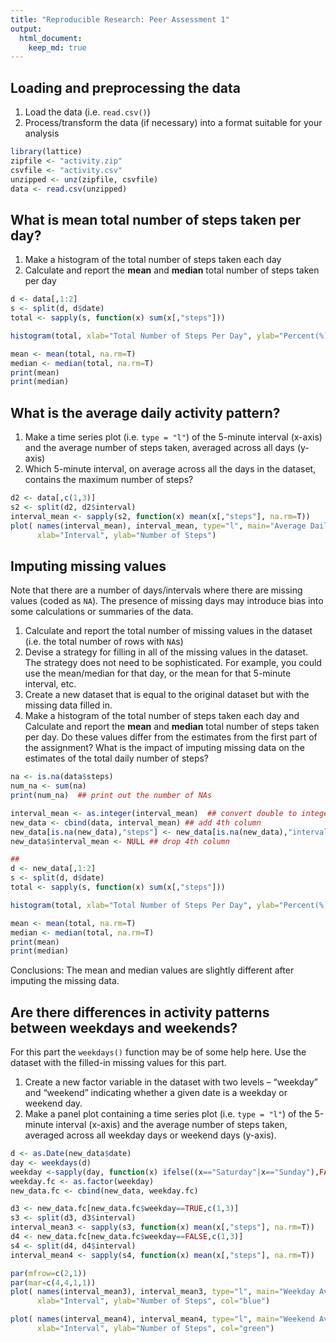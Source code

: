 ```yaml
---
title: "Reproducible Research: Peer Assessment 1"
output: 
  html_document:
    keep_md: true
---
```



## Loading and preprocessing the data
1. Load the data (i.e. `read.csv()`)
1. Process/transform the data (if necessary) into a format suitable for your analysis

```r
library(lattice)
zipfile <- "activity.zip"
csvfile <- "activity.csv"
unzipped <- unz(zipfile, csvfile)
data <- read.csv(unzipped)
```
## What is mean total number of steps taken per day?
1. Make a histogram of the total number of steps taken each day
1. Calculate and report the **mean** and **median** total number of steps taken per day
```r
d <- data[,1:2]
s <- split(d, d$date)
total <- sapply(s, function(x) sum(x[,"steps"]))

histogram(total, xlab="Total Number of Steps Per Day", ylab="Percent(%)", main="Histogram",na.rm=T)

mean <- mean(total, na.rm=T)
median <- median(total, na.rm=T)
print(mean)
print(median)

```
## What is the average daily activity pattern?
1. Make a time series plot (i.e. `type = "l"`) of the 5-minute interval (x-axis) and the average number of steps taken, averaged across all days (y-axis)
1. Which 5-minute interval, on average across all the days in the dataset, contains the maximum number of steps?
```r
d2 <- data[,c(1,3)]
s2 <- split(d2, d2$interval)
interval_mean <- sapply(s2, function(x) mean(x[,"steps"], na.rm=T))
plot( names(interval_mean), interval_mean, type="l", main="Average Daily Activity", 
      xlab="Interval", ylab="Number of Steps")
```

## Imputing missing values
Note that there are a number of days/intervals where there are missing
values (coded as `NA`). The presence of missing days may introduce
bias into some calculations or summaries of the data.

1. Calculate and report the total number of missing values in the dataset (i.e. the total number of rows with `NA`s)
1. Devise a strategy for filling in all of the missing values in the dataset. The strategy does not need to be sophisticated. For example, you could use the mean/median for that day, or the mean for that 5-minute interval, etc.
1. Create a new dataset that is equal to the original dataset but with the missing data filled in.
1. Make a histogram of the total number of steps taken each day and Calculate and report the **mean** and **median** total number of steps taken per day. Do these values differ from the estimates from the first part of the assignment? What is the impact of imputing missing data on the estimates of the total daily number of steps?


```r
na <- is.na(data$steps)
num_na <- sum(na)
print(num_na)  ## print out the number of NAs

interval_mean <- as.integer(interval_mean)  ## convert double to integer
new_data <- cbind(data, interval_mean) ## add 4th column
new_data[is.na(new_data),"steps"] <- new_data[is.na(new_data),"interval_mean"]
new_data$interval_mean <- NULL ## drop 4th column

##
d <- new_data[,1:2]
s <- split(d, d$date)
total <- sapply(s, function(x) sum(x[,"steps"]))

histogram(total, xlab="Total Number of Steps Per Day", ylab="Percent(%)", main="Histogram",na.rm=T)

mean <- mean(total, na.rm=T)
median <- median(total, na.rm=T)
print(mean)
print(median)
```
Conclusions: The mean and median values are slightly different after imputing the missing data.


## Are there differences in activity patterns between weekdays and weekends?
For this part the `weekdays()` function may be of some help here. Use
the dataset with the filled-in missing values for this part.

1. Create a new factor variable in the dataset with two levels -- "weekday" and "weekend" indicating whether a given date is a weekday or weekend day.
1. Make a panel plot containing a time series plot (i.e. `type = "l"`) of the 5-minute interval (x-axis) and the average number of steps taken, averaged across all weekday days or weekend days (y-axis). 

```r
d <- as.Date(new_data$date)
day <- weekdays(d)
weekday <-sapply(day, function(x) ifelse((x=="Saturday"|x=="Sunday"),FALSE,TRUE))
weekday.fc <- as.factor(weekday)
new_data.fc <- cbind(new_data, weekday.fc)

d3 <- new_data.fc[new_data.fc$weekday==TRUE,c(1,3)]
s3 <- split(d3, d3$interval)
interval_mean3 <- sapply(s3, function(x) mean(x[,"steps"], na.rm=T))
d4 <- new_data.fc[new_data.fc$weekday==FALSE,c(1,3)]
s4 <- split(d4, d4$interval)
interval_mean4 <- sapply(s4, function(x) mean(x[,"steps"], na.rm=T))

par(mfrow=c(2,1))
par(mar=c(4,4,1,1))
plot( names(interval_mean3), interval_mean3, type="l", main="Weekday Average", 
      xlab="Interval", ylab="Number of Steps", col="blue")

plot( names(interval_mean4), interval_mean4, type="l", main="Weekend Average", 
      xlab="Interval", ylab="Number of Steps", col="green")

```
